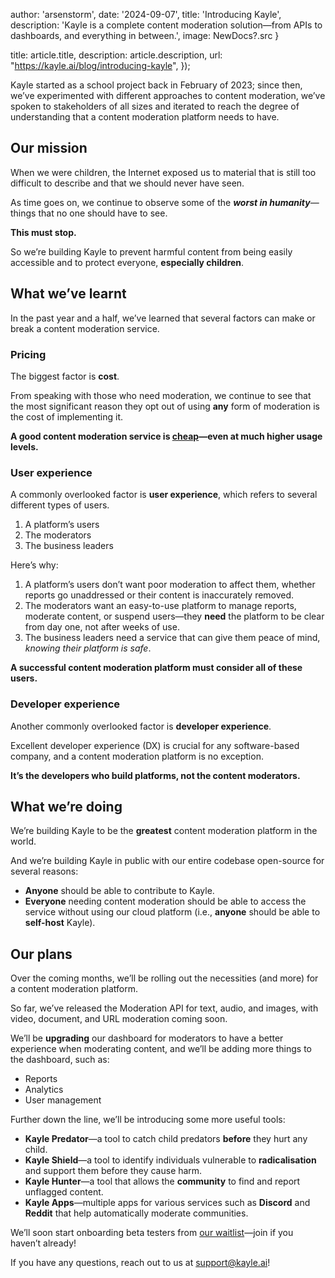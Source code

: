 

  author: 'arsenstorm',
  date: '2024-09-07',
  title: 'Introducing Kayle',
  description: 'Kayle is a complete content moderation solution—from APIs to dashboards, and everything in between.',
  image: NewDocs?.src
}

  title: article.title,
  description: article.description,
	url: "https://kayle.ai/blog/introducing-kayle",
});


Kayle started as a school project back in February of 2023; since then, we’ve experimented with different approaches to content moderation, 
we’ve spoken to stakeholders of all sizes and iterated to reach the degree of understanding that a content moderation platform needs to have.

## Our mission

When we were children, the Internet exposed us to material that is still too difficult to describe and that we should never have seen.

As time goes on, we continue to observe some of the ***worst in humanity***—things that no one should have to see.

**This must stop.**

So we’re building Kayle to prevent harmful content from being easily accessible and to protect everyone, **especially children**.

## What we’ve learnt

In the past year and a half, we’ve learned that several factors can make or break a content moderation service.

### Pricing

The biggest factor is **cost**.

From speaking with those who need moderation, we continue to see that the most significant reason they opt out of using **any** form of moderation is the cost of implementing it.

**A good content moderation service is <ins>cheap</ins>—even at much higher usage levels.**

### User experience

A commonly overlooked factor is **user experience**, which refers to several different types of users.
1. A platform’s users
2. The moderators
3. The business leaders

Here’s why:
1. A platform’s users don’t want poor moderation to affect them, whether reports go unaddressed or their content is inaccurately removed.
2. The moderators want an easy-to-use platform to manage reports, moderate content, or suspend users—they **need** the platform to be clear from day one, not after weeks of use.
3. The business leaders need a service that can give them peace of mind, *knowing their platform is safe*.

**A successful content moderation platform must consider all of these users.**

### Developer experience

Another commonly overlooked factor is **developer experience**.

Excellent developer experience (DX) is crucial for any software-based company, and a content moderation platform is no exception.

**It’s the developers who build platforms, not the content moderators.**

## What we’re doing

We’re building Kayle to be the **greatest** content moderation platform in the world.

And we’re building Kayle in public with our entire codebase open-source for several reasons:
- **Anyone** should be able to contribute to Kayle.
- **Everyone** needing content moderation should be able to access the service without using our cloud platform (i.e., **anyone** should be able to **self-host** Kayle).

## Our plans

Over the coming months, we’ll be rolling out the necessities (and more) for a content moderation platform.

So far, we’ve released the Moderation API for text, audio, and images, with video, document, and URL moderation coming soon.

We’ll be **upgrading** our dashboard for moderators to have a better experience when moderating content, and we’ll be adding more things to the dashboard, such as:
- Reports
- Analytics
- User management

Further down the line, we’ll be introducing some more useful tools:
- **Kayle Predator**—a tool to catch child predators **before** they hurt any child.
- **Kayle Shield**—a tool to identify individuals vulnerable to **radicalisation** and support them before they cause harm.
- **Kayle Hunter**—a tool that allows the **community** to find and report unflagged content.
- **Kayle Apps**—multiple apps for various services such as **Discord** and **Reddit** that help automatically moderate communities.

We’ll soon start onboarding beta testers from [our waitlist](https://go.kayle.ai/waitlist)—join if you haven’t already!

If you have any questions, reach out to us at [support@kayle.ai](mailto:support@kayle.ai)!
